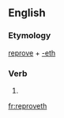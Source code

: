 ==English==

===Etymology===
[[reprove]] + [[-eth]]

===Verb===
{{en-verb form}}

# {{archaic third-person singular of|reprove}}

[[fr:reproveth]]